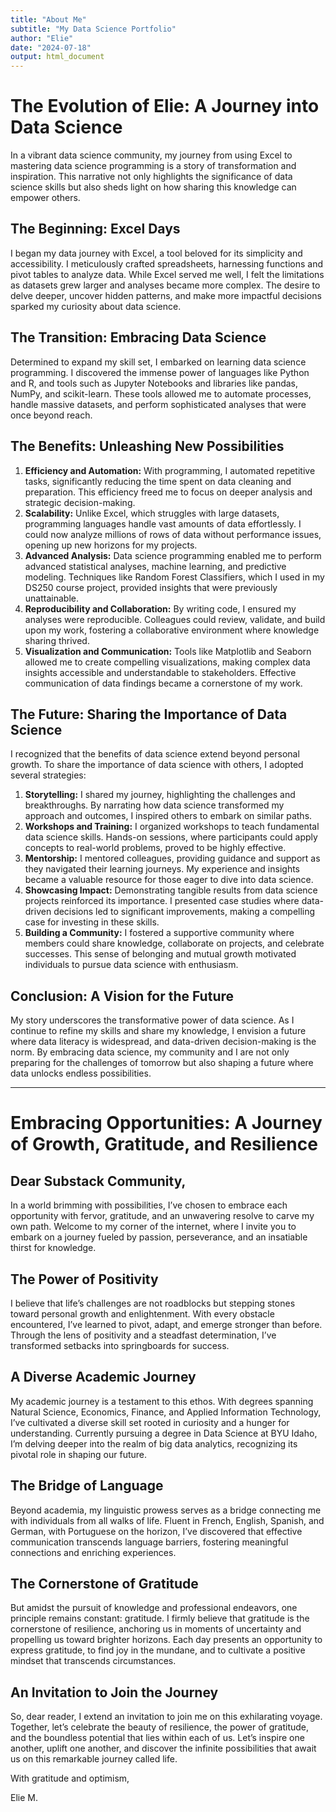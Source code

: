 ```yaml
---
title: "About Me"
subtitle: "My Data Science Portfolio"
author: "Elie"
date: "2024-07-18"
output: html_document
---
```


# The Evolution of Elie: A Journey into Data Science

In a vibrant data science community, my journey from using Excel to mastering data science programming is a story of transformation and inspiration. This narrative not only highlights the significance of data science skills but also sheds light on how sharing this knowledge can empower others.

## The Beginning: Excel Days

I began my data journey with Excel, a tool beloved for its simplicity and accessibility. I meticulously crafted spreadsheets, harnessing functions and pivot tables to analyze data. While Excel served me well, I felt the limitations as datasets grew larger and analyses became more complex. The desire to delve deeper, uncover hidden patterns, and make more impactful decisions sparked my curiosity about data science.

## The Transition: Embracing Data Science

Determined to expand my skill set, I embarked on learning data science programming. I discovered the immense power of languages like Python and R, and tools such as Jupyter Notebooks and libraries like pandas, NumPy, and scikit-learn. These tools allowed me to automate processes, handle massive datasets, and perform sophisticated analyses that were once beyond reach.

## The Benefits: Unleashing New Possibilities

1. **Efficiency and Automation:** With programming, I automated repetitive tasks, significantly reducing the time spent on data cleaning and preparation. This efficiency freed me to focus on deeper analysis and strategic decision-making.
2. **Scalability:** Unlike Excel, which struggles with large datasets, programming languages handle vast amounts of data effortlessly. I could now analyze millions of rows of data without performance issues, opening up new horizons for my projects.
3. **Advanced Analysis:** Data science programming enabled me to perform advanced statistical analyses, machine learning, and predictive modeling. Techniques like Random Forest Classifiers, which I used in my DS250 course project, provided insights that were previously unattainable.
4. **Reproducibility and Collaboration:** By writing code, I ensured my analyses were reproducible. Colleagues could review, validate, and build upon my work, fostering a collaborative environment where knowledge sharing thrived.
5. **Visualization and Communication:** Tools like Matplotlib and Seaborn allowed me to create compelling visualizations, making complex data insights accessible and understandable to stakeholders. Effective communication of data findings became a cornerstone of my work.

## The Future: Sharing the Importance of Data Science

I recognized that the benefits of data science extend beyond personal growth. To share the importance of data science with others, I adopted several strategies:

1. **Storytelling:** I shared my journey, highlighting the challenges and breakthroughs. By narrating how data science transformed my approach and outcomes, I inspired others to embark on similar paths.
2. **Workshops and Training:** I organized workshops to teach fundamental data science skills. Hands-on sessions, where participants could apply concepts to real-world problems, proved to be highly effective.
3. **Mentorship:** I mentored colleagues, providing guidance and support as they navigated their learning journeys. My experience and insights became a valuable resource for those eager to dive into data science.
4. **Showcasing Impact:** Demonstrating tangible results from data science projects reinforced its importance. I presented case studies where data-driven decisions led to significant improvements, making a compelling case for investing in these skills.
5. **Building a Community:** I fostered a supportive community where members could share knowledge, collaborate on projects, and celebrate successes. This sense of belonging and mutual growth motivated individuals to pursue data science with enthusiasm.

## Conclusion: A Vision for the Future

My story underscores the transformative power of data science. As I continue to refine my skills and share my knowledge, I envision a future where data literacy is widespread, and data-driven decision-making is the norm. By embracing data science, my community and I are not only preparing for the challenges of tomorrow but also shaping a future where data unlocks endless possibilities.

---

# Embracing Opportunities: A Journey of Growth, Gratitude, and Resilience

## Dear Substack Community,

In a world brimming with possibilities, I've chosen to embrace each opportunity with fervor, gratitude, and an unwavering resolve to carve my own path. Welcome to my corner of the internet, where I invite you to embark on a journey fueled by passion, perseverance, and an insatiable thirst for knowledge.

## The Power of Positivity

I believe that life's challenges are not roadblocks but stepping stones toward personal growth and enlightenment. With every obstacle encountered, I've learned to pivot, adapt, and emerge stronger than before. Through the lens of positivity and a steadfast determination, I've transformed setbacks into springboards for success.

## A Diverse Academic Journey

My academic journey is a testament to this ethos. With degrees spanning Natural Science, Economics, Finance, and Applied Information Technology, I've cultivated a diverse skill set rooted in curiosity and a hunger for understanding. Currently pursuing a degree in Data Science at BYU Idaho, I'm delving deeper into the realm of big data analytics, recognizing its pivotal role in shaping our future.

## The Bridge of Language

Beyond academia, my linguistic prowess serves as a bridge connecting me with individuals from all walks of life. Fluent in French, English, Spanish, and German, with Portuguese on the horizon, I've discovered that effective communication transcends language barriers, fostering meaningful connections and enriching experiences.

## The Cornerstone of Gratitude

But amidst the pursuit of knowledge and professional endeavors, one principle remains constant: gratitude. I firmly believe that gratitude is the cornerstone of resilience, anchoring us in moments of uncertainty and propelling us toward brighter horizons. Each day presents an opportunity to express gratitude, to find joy in the mundane, and to cultivate a positive mindset that transcends circumstances.

## An Invitation to Join the Journey

So, dear reader, I extend an invitation to join me on this exhilarating voyage. Together, let's celebrate the beauty of resilience, the power of gratitude, and the boundless potential that lies within each of us. Let's inspire one another, uplift one another, and discover the infinite possibilities that await us on this remarkable journey called life.

With gratitude and optimism,

Elie M.

